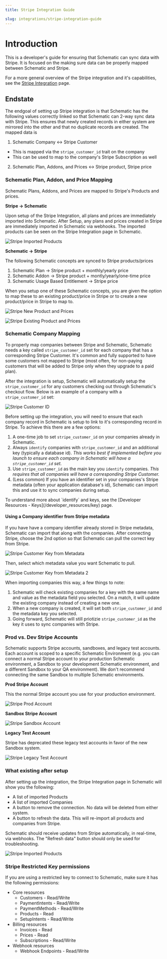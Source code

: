 ```yaml
---
title: Stripe Integration Guide

slug: integrations/stripe-integration-guide
---
```


# Introduction

This is a developer's guide for ensuring that Schematic can sync data with Stripe. It is focused on the making sure data can be properly mapped between Schematic and Stripe.

For a more general overview of the Stripe integration and it's capabilities, see the [Stripe Integration](/integrations/stripe) page.

## Endstate

The endgoal of setting up Stripe integration is that Schematic has the following values correctly linked so that Schematic can 2-way sync data with Stripe. This ensures that newly created records in either system are mirrored into the other and that no duplicate records are created. The mapped data is

1. Schematic Company ↔ Stripe Customer
  - This is mapped via the `stripe_customer_id` trait on the company
  - This can be used to map to the company's Stripe Subscription as well
2. Schematic Plan, Addons, and Prices ↔ Stripe product, Stripe price

### Schematic Plan, Addon, and Price Mapping

Schematic Plans, Addons, and Prices are mapped to Stripe's Products and prices. 

**Stripe → Schematic**

Upon setup of the Stripe Integration, all plans and prices are immediately imported into Schematic. After Setup, any plans and prices created in Stripe are immediately imported in Schematic via webhooks. The imported products can be seen on the Stripe Integration page in Schematic.

![Stripe Imported Products](../../assets/images/stripe/stripe-import-view.png)

**Schematic → Stripe**

The following Schematic concepts are synced to Stripe products/prices

1. Schematic Plan → Stripe product + monthly/yearly price
2. Schematic Addon → Stripe product + montly/yearly/one-time price
3. Schematic Usage Based Entitlement → Stripe price

When you setup one of these Schematic concepts, you are given the option to map these to an existing product/price in Stripe or to create a new product/price in Stripe to map to. 

![Stripe New Product and Prices](../../assets/images/stripe/stripe-new-product-prices.png)

![Stripe Existing Product and Prices](../../assets/images/stripe/stripe-existing-product-prices.png)

### Schematic Company Mapping

To properly map companies between Stripe and Schematic, Schematic needs a key called `stripe_customer_id` set for each company that has a corresponding Stripe Customer. It's common and fully supported to have some customers not mapped to Stripe (most often, for non-paying customers that will be added to Stripe only when they upgrade to a paid plan).

After the integration is setup, Schematic will automatically setup the `stripe_customer_id` for any customers checking out through Schematic's checkout flow. Below is an example of a company with a `stripe_customer_id` set:

![Stripe Customer ID](../../assets/images/stripe/stripe-customer-id.png)

Before setting up the integration, you will need to ensure that each company record in Schematic is setup to link to it's corresponding record in Stripe. To achieve this there are a few options:

1. A one-time job to set `stripe_customer_id` on your companies already in Schematic.
2. Always `identify` companies with `stripe_customer_id` and an additional key (typically a database id). *This works best if implemented before you launch to ensure each company in Schematic will have a `stripe_customer_id` set.* 
3. Use `stripe_customer_id` as the main key you `identify` companies. *This requires that all companies will have a corresponding Stripe Customer.*
4. (Less common) If you have an identifier set in your companies's Stripe metadata (often your application database's id), Schematic can import this and use it to sync companies during setup. 

<Info>
To understand more about `identify` and keys, see the [Developer Resources - Keys](/developer_resources/key) page.
</Info>

#### Using a Company identifier from Stripe metadata

If you have have a company identifier already stored in Stripe metadata, Schematic can import that along with the companies. After connecting Stripe, choose the 2nd option so that Schematic can pull the correct key from Stripe. 

![Stripe Customer Key from Metadata](../../assets/images/stripe/stripe-customer-key-metadata-1.png)

Then, select which metadata value you want Schematic to pull.

![Stripe Customer Key from Metadata 2](../../assets/images/stripe/stripe-customer-key-metadata-2.png)

When importing companies this way, a few things to note:
1. Schematic will check existing companies for a key with the same name and value as the metadata field you selected. On a match, it will update the existing company instead of creating a new one.
2. When a new company is created, it will set both `stripe_customer_id` and the metadata key you selected.
3. Going forward, Schematic will still priotizie `stripe_customer_id` as the key it uses to sync companies with Stripe.

### Prod vs. Dev Stripe Accounts

Schematic supports Stripe accounts, sandboxes, and legacy test accounts. Each account is scoped to a specific Schematic Environment (e.g. you can connect a normal Stripe account to your production Schematic environment, a Sandbox to your development Schematic environment, and a different Sandbox to your QA environment). We don't recommend connecting the same Sandbox to multiple Schematic environments.

**Prod Stripe Account**

This the normal Stripe account you use for your production environment.

![Stripe Prod Account](../../assets/images/stripe/stripe-prod-setup.png)

**Sandbox Stripe Account**

![Stripe Sandbox Account](../../assets/images/stripe/stripe-sandbox-setup.png)

**Legacy Test Account**

Stripe has deprecated these legacy test accounts in favor of the new Sandbox system.

![Stripe Legacy Test Account](../../assets/images/stripe/stripe-legacy-test-setup.png)

### What existing after setup

After setting up the integration, the Stripe Integration page in Schematic will show you the following:

- A list of imported Products
- A list of imported Companies
- A button to remove the connection. No data will be deleted from either system.
- A button to refresh the data. This will re-import all products and companies from Stripe.

<Info>Schematic should receive updates from Stripe automatically, in real-time, via webhooks. The "Refresh data" button should only be used for troubleshooting.</Info>

![Stripe Imported Products](../../assets/images/stripe/stripe-import-view.png)

### Stripe Restricted Key permissions

If you are using a restricted key to connect to Schematic, make sure it has the following permissions:

- Core resources
  - Customers - Read/Write
  - PaymentIntents - Read/Write
  - PaymentMethods - Read/Write
  - Products - Read
  - SetupIntents - Read/Write
- Billing resources
  - Invoices - Read
  - Prices - Read
  - Subscriptions - Read/Write
- Webhook resources
  - Webhook Endpoints - Read/Write
